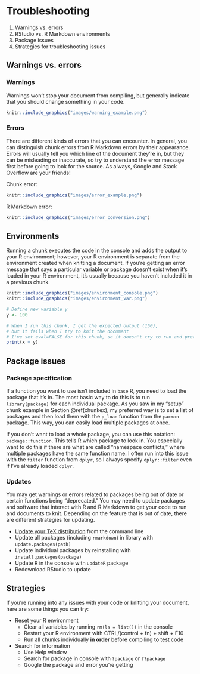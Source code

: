 # Troubleshooting {#trouble}

1. Warnings vs. errors
2. RStudio vs. R Markdown environments
3. Package issues
4. Strategies for troubleshooting issues

## Warnings vs. errors

### Warnings

Warnings won't stop your document from compiling, but generally indicate that you should change something in your code.

```r
knitr::include_graphics("images/warning_example.png")
```

### Errors

There are different kinds of errors that you can encounter. In general, you can distinguish chunk errors from R Markdown errors by their appearance. Errors will usually tell you which line of the document they're in, but they can be misleading or inaccurate, so try to understand the error message first before going to look for the source. As always, Google and Stack Overflow are your friends!

Chunk error:

```r
knitr::include_graphics("images/error_example.png")
```

R Markdown error:

```r
knitr::include_graphics("images/error_conversion.png")
```

## Environments

Running a chunk executes the code in the console and adds the output to your R environment; however, your R environment is separate from the environment created when knitting a document. If you're getting an error message that says a particular variable or package doesn't exist when it's loaded in your R environment, it's usually because you haven't included it in a previous chunk.

```r
knitr::include_graphics("images/environment_console.png")
knitr::include_graphics("images/environment_var.png")
```

```r
# Define new variable y
y <- 100

# When I run this chunk, I get the expected output (150),
# but it fails when I try to knit the document
# I've set eval=FALSE for this chunk, so it doesn't try to run and prevent my document from knitting
print(x + y)
```

## Package issues 

### Package specification

If a function you want to use isn't included in `base` R, you need to load the package that it's in. The most basic way to do this is to run `library(package)` for each individual package. As you saw in my "setup" chunk example in Section \@ref(chunkex), my preferred way is to set a list of packages and then load them with the `p_load` function from the `pacman` package. This way, you can easily load multiple packages at once.

If you don't want to load a whole package, you can use this notation: `package::function`. This tells R which package to look in. You especially want to do this if there are what are called "namespace conflicts," where multiple packages have the same function name. I often run into this issue with the `filter` function from `dplyr`, so I always specify `dplyr::filter` even if I've already loaded `dplyr`.

### Updates

You may get warnings or errors related to packages being out of date or certain functions being "deprecated." You may need to update packages and software that interact with R and R Markdown to get your code to run and documents to knit. Depending on the feature that is out of date, there are different strategies for updating.

- [Update your TeX distribution](https://tex.stackexchange.com/questions/55437/how-do-i-update-my-tex-distribution) from the command line
- Update all packages (including `rmarkdown`) in library with `update.packages(path)` 
- Update individual packages by reinstalling with `install.packages(package)`
- Update R in the console with `updateR` package
- Redownload RStudio to update

## Strategies

If you're running into any issues with your code or knitting your document, here are some things you can try:

- Reset your R environment
  - Clear all variables by running `rm(ls = list())` in the console
  - Restart your R environment with CTRL/(control + fn) + shift + F10
  - Run all chunks individually **in order** before compiling to test code
- Search for information
  - Use Help window
  - Search for package in console with `?package` or `??package`
  - Google the package and error you're getting
